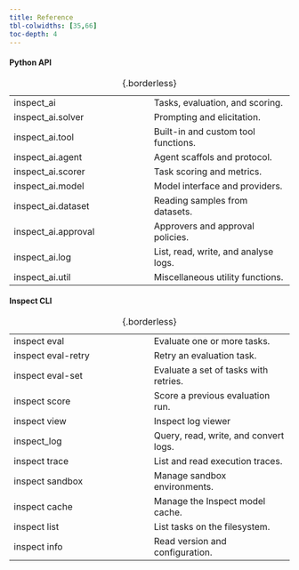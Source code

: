 ```yaml
---
title: Reference
tbl-colwidths: [35,66]
toc-depth: 4
---
```



#### Python API

|  |  |
|----|----|
| [inspect_ai](inspect_ai.qmd) | Tasks, evaluation, and scoring. |
| [inspect_ai.solver](inspect_ai.solver.qmd) | Prompting and elicitation. |
| [inspect_ai.tool](inspect_ai.tool.qmd) | Built-in and custom tool functions. |
| [inspect_ai.agent](inspect_ai.agent.qmd) | Agent scaffols and protocol. |
| [inspect_ai.scorer](inspect_ai.scorer.qmd) | Task scoring and metrics. |
| [inspect_ai.model](inspect_ai.model.qmd) | Model interface and providers. |
| [inspect_ai.dataset](inspect_ai.dataset.qmd) | Reading samples from datasets. |
| [inspect_ai.approval](inspect_ai.approval.qmd) | Approvers and approval policies. |
| [inspect_ai.log](inspect_ai.log.qmd) | List, read, write, and analyse logs. |
| [inspect_ai.util](inspect_ai.util.qmd) | Miscellaneous utility functions. |

: {.borderless}

#### Inspect CLI

|  |  |
|------------------------------------|------------------------------------|
| [inspect eval](inspect_eval.qmd) | Evaluate one or more tasks. |
| [inspect eval-retry](inspect_eval-retry.qmd) | Retry an evaluation task. |
| [inspect eval-set](inspect_eval-set.qmd) | Evaluate a set of tasks with retries. |
| [inspect score](inspect_score.qmd) | Score a previous evaluation run. |
| [inspect view](inspect_view.qmd) | Inspect log viewer |
| [inspect_log](inspect_log.qmd) | Query, read, write, and convert logs. |
| [inspect trace](inspect_trace.qmd) | List and read execution traces. |
| [inspect sandbox](inspect_sandbox.qmd) | Manage sandbox environments. |
| [inspect cache](inspect_cache.qmd) | Manage the Inspect model cache. |
| [inspect list](inspect_list.qmd) | List tasks on the filesystem. |
| [inspect info](inspect_info.qmd) | Read version and configuration. |

: {.borderless}


```{=html}
<style>
.table td {
    padding-bottom: 0 !important;
}
a {
    text-decoration: none;
}
a:hover {
    text-decoration: underline;
}
</style>
```
